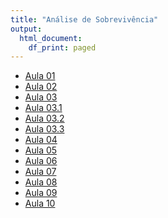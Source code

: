 ```yaml
---
title: "Análise de Sobrevivência"
output:   
  html_document: 
    df_print: paged
---
```



* [Aula 01](content/slides01/index.html)
* [Aula 02](content/slides02/index.html)
* [Aula 03](content/slides03/index.html)
* [Aula 03.1](content/slides04/index.html)
* [Aula 03.2](content/slides05/index.html)
* [Aula 03.3](content/slides06/index.html)
* [Aula 04](content/slides07/index.html)
* [Aula 05](content/slides08/index.html)
* [Aula 06](content/slides09/index.html)
* [Aula 07](content/slides10/index.html)
* [Aula 08](content/slides11/index.html)
* [Aula 09](content/slides12/index.html)
* [Aula 10](content/slides13/index.html)